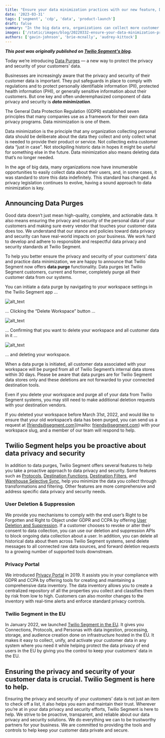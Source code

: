 ```yaml
---
title: "Ensure your data minimization practices with our new feature, Data Purges"
date: '2023-03-31'
tags: ['segment', 'cdp', 'data', 'product-launch']
draft: false
summary: "In the big data era, organizations can collect more customer information than ever. But legislation and privacy regulations hold companies to store only what's necessary. Twilio Segment's data purge help you keep the of between data driven and compliance."
images: ['/static/images/blog/20220332-ensure-your-data-minimization-practices-with-our-new-feature-data-purges/Data_Purges_Blog_Header.png']
authors: ['gavin-johnson', 'brie-mcnally', 'audrey-kittock']
---
```


**_This post was originally published on [Twilio Segment's blog](https://segment.com/blog/ensure-data-minimization-practices-with-data-purges/)._**
<br />

Today we’re introducing [Data Purges](http://segment.com/docs/privacy/account-deletion/) — a new way to 
protect the privacy and security of your customers’ data.

Businesses are increasingly aware that the privacy and security of their customer data is important. They 
put safeguards in place to comply with regulations and to protect personally identifiable information 
(PII), protected health information (PHI), or generally sensitive information about their customers. But 
one key and often underemphasized component of data privacy and security is **_data minimization_**.

The General Data Protection Regulation (GDPR) established seven principles that many companies use as a 
framework for their own data privacy programs. Data minimization is one of them. 

Data minimization is the principle that any organization collecting personal data should be deliberate 
about the data they collect and only collect what is needed to provide their product or service. Not 
collecting extra customer data “just in case”. Not stockpiling historic data in hopes it might be useful 
for something else in the future. Data minimization also means deleting data that’s no longer needed.

In the age of big data, many organizations now have innumerable opportunities to easily collect data about 
their users, and, in some cases, it was standard to store this data indefinitely. This standard has 
changed. As privacy legislation continues to evolve, having a sound approach to data minimization is key.

## Announcing Data Purges
Good data doesn’t just mean high-quality, complete, and actionable data. It also means ensuring the 
privacy and security of the personal data of your customers and making sure every vendor that touches your 
customer data does too. We understand that our stance and policies toward data privacy and security can 
have real-world impacts on your business. We work hard to develop and adhere to responsible and respectful 
data privacy and security standards at Twilio Segment.

To help you better ensure the privacy and security of your customers’ data and practice data minimization, 
we are happy to announce that Twilio Segment now offers **data purge** functionality. Data purges let 
Twilio Segment customers, current and former, completely purge all their customer data from our systems.

You can initiate a data purge by navigating to your workspace settings in the Twilio Segment app ...  

![alt_text](/static/images/blog/20220332-ensure-your-data-minimization-practices-with-our-new-feature-data-purges/Screen_Shot_2022-03-22_at_11.04.40_AM.png)
  
... Clicking the “Delete Workspace” button ...  

![alt_text](/static/images/blog/20220332-ensure-your-data-minimization-practices-with-our-new-feature-data-purges/Screen_Shot_2022-03-22_at_11.04.52_AM.png)
  
... Confirming that you want to delete your workspace and all customer data in it ...

![alt_text](/static/images/blog/20220332-ensure-your-data-minimization-practices-with-our-new-feature-data-purges/Screen_Shot_2022-03-22_at_11.05.07_AM.png)
  
... and deleting your workspace.

When a data purge is initiated, all customer data associated with your workspace will be purged from all 
of Twilio Segment’s internal data stores within 30 days. Please be aware that data purges are for Twilio 
Segment data stores only and these deletions are not forwarded to your connected destination tools. 

Even if you delete your workspace and purge all of your data from Twilio Segment systems, you may still 
need to make additional deletion requests with your destination vendors.

If you deleted your workspace before March 31st, 2022, and would like to ensure that your old workspace’s 
data has been purged, you can send us a request at [friends@segment.com](mailto: friends@segment.com) 
with your workspace slug, and a member of our team will respond to help.

## Twilio Segment helps you be proactive about data privacy and security
In addition to data purges, Twilio Segment offers several features to help you take a proactive approach 
to data privacy and security. Some features such as [Protocols](https://segment.com/product/protocols/), 
[Destination Functions](https://segment.com/docs/connections/functions/destination-functions/), 
[Destination Filters](https://segment.com/docs/connections/destinations/destination-filters/), and 
[Warehouse Selective Sync](https://segment.com/docs/connections/storage/warehouses/warehouse-syncs/#warehouse-selective-sync), 
help you minimize the data you collect through transformations and filtering. Other features are more 
comprehensive and address specific data privacy and security needs.

### User Deletion & Suppression
We provide you mechanisms to comply with the end user’s Right to be Forgotten and Right to Object under 
GDPR and CCPA by offering [User Deletion and Suppression](https://segment.com/docs/privacy/user-deletion-and-suppression/). 
If a customer chooses to revoke or alter their consent to data collection, you can use our deletion and 
suppression APIs to block ongoing data collection about a user. In addition, you can delete all historical 
data about them across Twilio Segment systems, send delete messages to all connected raw data sources, 
and forward deletion requests to a growing number of supported tools downstream.

### Privacy Portal
We introduced [Privacy Portal](https://segment.com/product/privacy-portal/) in 2019. It assists you in 
your compliance with GDPR and CCPA by offering tools for creating and maintaining a comprehensive data 
inventory. The data inventory allows you to create a centralized repository of all the properties you 
collect and classifies them by risk from low to high. Customers can also monitor changes to the inventory 
with real-time alerts and enforce standard privacy controls.

### Twilio Segment in the EU
In January 2022, we launched [Twilio Segment in the EU](https://segment.com/docs/guides/regional-segment/). 
It gives you Connections, Protocols, and Personas with data ingestion, processing, storage, and audience 
creation done on infrastructure hosted in the EU. It makes it easy to collect, unify, and activate your 
customer data in any system where you need it while helping protect the data privacy of end users in the 
EU by giving you the control to keep your customers’ data in the EU.

## Ensuring the privacy and security of your customer data is crucial. Twilio Segment is here to help.
Ensuring the privacy and security of your customers’ data is not just an item to check off a list, it also 
helps you earn and maintain their trust. Wherever you’re at in your data privacy and security efforts, 
Twilio Segment is here to help. We strive to be proactive, transparent, and reliable about our data 
privacy and security solutions. We do everything we can to be trustworthy partners for your business. We 
are committed to providing the tools and controls to help keep your customer data private and secure.